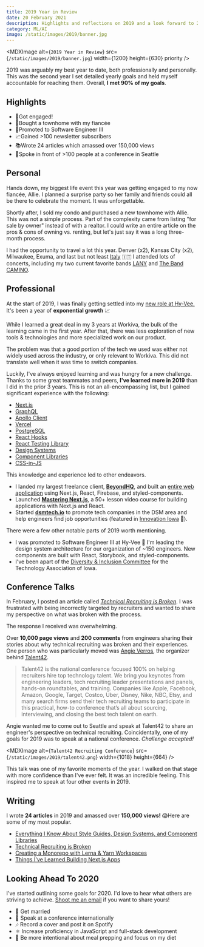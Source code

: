 ```yaml
---
title: 2019 Year in Review
date: 20 February 2021
description: Highlights and reflections on 2019 and a look forward to 2020.
category: ML/AI
image: /static/images/2019/banner.jpg
---
```


<MDXImage alt={`2019 Year in Review`} src={`/static/images/2019/banner.jpg`} width={1200} height={630} priority />

2019 was arguably my best year to date, both professionally and personally.
This was the second year I set detailed yearly goals and held myself accountable for reaching them. Overall, **I met 90% of my goals**.

## Highlights

- 💍Got engaged!
- 🏡Bought a townhome with my fiancée
- 🚀Promoted to Software Engineer III
- 📈Gained >100 newsletter subscribers
- 📚Wrote 24 articles which amassed over 150,000 views
- 🎤Spoke in front of >100 people at a conference in Seattle

## Personal

Hands down, my biggest life event this year was getting engaged to my now fiancée, Allie.
I planned a surprise party so her family and friends could all be there to celebrate the moment. It was unforgettable.

Shortly after, I sold my condo and purchased a new townhome with Allie. This was not a simple process.
Part of the complexity came from listing "for sale by owner" instead of with a realtor.
I could write an entire article on the pros & cons of owning vs. renting, but let's just say it was a long three-month process.

I had the opportunity to travel a lot this year. Denver (x2), Kansas City (x2), Milwaukee, Exuma, and last but not least [Italy](/blog/italy) 🇮🇹
I attended lots of concerts, including my two current favorite bands [LANY](https://thisislany.com) and [The Band CAMINO](https://www.thebandcamino.com/).

## Professional

At the start of 2019, I was finally getting settled into my [new role at Hy-Vee.](/blog/joining-hy-vee)
It's been a year of **exponential growth** 📈

While I learned a great deal in my 3 years at Workiva, the bulk of the learning came in the first year.
After that, there was less exploration of new tools & technologies and more specialized work on our product.

The problem was that a good portion of the tech we used was either not widely used across the industry, or only relevant to Workiva.
This did not translate well when it was time to switch companies.

Luckily, I've always enjoyed learning and was hungry for a new challenge.
Thanks to some great teammates and peers, **I've learned more in 2019** than I did in the prior 3 years.
This is not an all-encompassing list, but I gained significant experience with the following:

- [Next.js](/blog/things-ive-learned-building-nextjs-apps)
- [GraphQL](/blog/graphql-at-hy-vee)
- [Apollo Client](/blog/graphql-at-hy-vee)
- [Vercel](/blog/nextjs-firebase-serverless)
- [PostgreSQL](https://www.postgresql.org/)
- [React Hooks](/blog/real-time-post-views)
- [React Testing Library](https://testing-library.com/docs/react-testing-library/intro)
- [Design Systems](/blog/style-guides-component-libraries-design-systems)
- [Component Libraries](/blog/monorepo-lerna-yarn-workspaces)
- [CSS-in-JS](/blog/ui-component-library-with-styled-components)

This knowledge and experience led to other endeavors.

- I landed my largest freelance client, **[BeyondHQ](https://beyondhq.co/)**, and built an [entire web application](/blog/nextjs-firebase-serverless) using Next.js, React, Firebase, and styled-components.
- Launched **[Mastering Next.js](https://masteringnextjs.com/)**, a 50+ lesson video course for building applications with Next.js and React.
- Started **[dsmtech.io](https://dsmtech.io/)** to promote tech companies in the DSM area and help engineers find job opportunities (featured in [Innovation Iowa](https://innovationia.com/2019/01/03/dsmtech-io-launches-for-tech-job-seekers-scouting-des-moines/) 🚀).

There were a few other notable parts of 2019 worth mentioning.

- I was promoted to Software Engineer III at Hy-Vee 🎉 I'm leading the design system architecture for our organization of ~150 engineers. New components are built with React, Storybook, and styled-components.
- I've been apart of the [Diversity & Inclusion Committee](https://www.technologyiowa.org/Priorities/ShowPriority?id=4) for the Technology Association of Iowa.

## Conference Talks

In February, I posted an article called [_Technical Recruiting is Broken_](/blog/technical-recruiting-is-broken).
I was frustrated with being incorrectly targeted by recruiters and wanted to share my perspective on what was broken with the process.

The response I received was overwhelming.

Over **10,000 page views** and **200 comments** from engineers sharing their stories about why technical recruiting was broken and their experiences.
One person who was particularly moved was [Angie Verros](https://www.linkedin.com/in/averros), the organizer behind [Talent42](https://www.talent42.com/home).

> Talent42 is the national conference focused 100% on helping recruiters hire top technology talent. We bring you keynotes from engineering leaders, tech recruiting leader presentations and panels, hands-on roundtables, and training. Companies like Apple, Facebook, Amazon, Google, Target, Costco, Uber, Disney, Nike, NBC, Etsy, and many search firms send their tech recruiting teams to participate in this practical, how-to conference that’s all about sourcing, interviewing, and closing the best tech talent on earth.

Angie wanted me to come out to Seattle and speak at Talent42 to share an engineer's perspective on technical recruiting.
Coincidentally, one of my goals for 2019 was to speak at a national conference. _Challenge accepted!_

<MDXImage alt={`Talent42 Recruiting Conference`} src={`/static/images/2019/talent42.png`} width={1018} height={664} />

This talk was one of my favorite moments of the year. I walked on that stage with more confidence than I've ever felt.
It was an incredible feeling. This inspired me to speak at four other events in 2019.

## Writing

I wrote **24 articles** in 2019 and amassed over **150,000 views!** 😱Here are some of my most popular.

- [Everything I Know About Style Guides, Design Systems, and Component Libraries](/blog/style-guides-component-libraries-design-systems)
- [Technical Recruiting is Broken](/blog/technical-recruiting-is-broken)
- [Creating a Monorepo with Lerna & Yarn Workspaces](/blog/monorepo-lerna-yarn-workspaces)
- [Things I've Learned Building Next.js Apps](/blog/things-ive-learned-building-nextjs-apps)

## Looking Ahead To 2020

I've started outlining some goals for 2020. I'd love to hear what others are striving to achieve. [Shoot me an email](mailto:me@leerob.io) if you want to share yours!

- 💍 Get married
- 🎤 Speak at a conference internationally
- 🎶 Record a cover and post it on Spotify
- ⚛️ Increase proficiency in JavaScript and full-stack development
- 🍇 Be more intentional about meal prepping and focus on my diet
